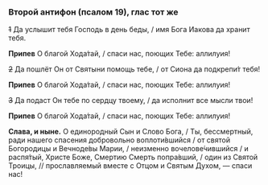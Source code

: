 ### Второй антифон (псалом 19), глас тот же

~~1~~ Да услышит тебя Господь в день беды, / имя Бога Иакова да хранит тебя.

**Припев** О благой Хода́тай, / спаси нас, поющих Тебе: аллилуия!

~~2~~ Да пошлёт Он от Святыни помощь тебе, / от Сиона да подкрепи́т тебя!

**Припев** О благой Хода́тай, / спаси нас, поющих Тебе: аллилуия!

~~3~~ Да подаст Он тебе по сердцу твоему, / да исполнит все мысли твои!

**Припев** О благой Хода́тай, / спаси нас, поющих Тебе: аллилуия!

**Слава, и ныне.** О единородный Сын и Слово Бога, / Ты, бессмертный, ради нашего спасения добровольно воплоти́вшийся / от святой Богородицы и Вечноде́вы Марии, /  неизменно вочелове́чившийся / и распя́тый, Христе Боже, Смертию Смерть попра́вший, / один из Святой Троицы, // прославляемый вместе с Отцом и Святым Духом, — спаси нас!
